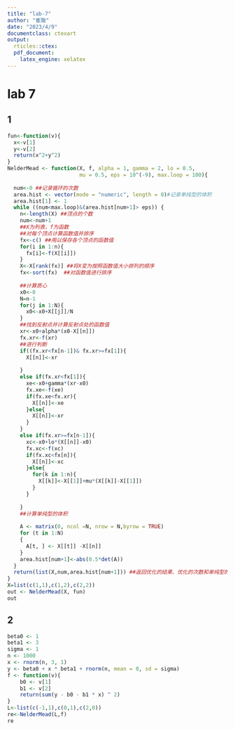 ```yaml
---
title: "lab-7"
author: "崔璇"
date: "2023/4/9"
documentclass: ctexart
output: 
  rticles::ctex:
  pdf_document: 
    latex_engine: xelatex
---
```


# lab 7

## 1

```r
fun<-function(v){
  x<-v[1]
  y<-v[2]
  return(x^2+y^2)
}
NelderMead <- function(X, f, alpha = 1, gamma = 2, lo = 0.5, 
                       mu = 0.5, eps = 10^(-9), max.loop = 100){
  
  num<-0 ##记录循环的次数
  area.hist <- vector(mode = "numeric", length = 0)#记录单纯型的体积
  area.hist[1] <- 1 
  while ((num<max.loop)&(area.hist[num+1]> eps)) {
    n<-length(X) ##顶点的个数
    num<-num+1
    ##X为列表，f为函数
    ##对每个顶点计算函数值并排序
    fx<-c() ##用以保存各个顶点的函数值
    for(i in 1:n){
      fx[i]<-f(X[[i]])
    }
    X<-X[rank(fx)] ##将X变为按照函数值大小排列的顺序
    fx<-sort(fx)  ##对函数值进行排序
    
    ##计算质心
    x0<-0
    N=n-1
    for(j in 1:N){
      x0<-x0+X[[j]]/N
    }
    ##找到反射点并计算反射点处的函数值
    xr<-x0+alpha*(x0-X[[n]])
    fx.xr<-f(xr)
    ##进行判断
    if((fx.xr<fx[n-1])& fx.xr>=fx[1]){
      X[[n]]<-xr
      
    }
    else if(fx.xr<fx[1]){
      xe<-x0+gamma*(xr-x0)
      fx.xe<-f(xe)
      if(fx.xe<fx.xr){
        X[[n]]<-xe
      }else{
        X[[n]]<-xr
      }
    }
    else if(fx.xr>=fx[n-1]){
      xc<-x0+lo*(X[[n]]-x0)
      fx.xc<-f(xc)
      if(fx.xc<fx[n]){
        X[[n]]<-xc
      }else{
        for(k in 1:n){
          X[[k]]<-X[[1]]+mu*(X[[k]]-X[[1]])
        }
      }
      
    }
    ##计算单纯型的体积
    
    A <- matrix(0, ncol =N, nrow = N,byrow = TRUE)
    for (t in 1:N) 
    {
      A[t, ] <- X[[t]] -X[[n]]
    }
    area.hist[num+1]<-abs(0.5*det(A))
  }
  return(list(X,num,area.hist[num+1])) ##返回优化的结果、优化的次数和单纯型的体积
}
X=list(c(1,1),c(1,2),c(2,2))
out <- NelderMead(X, fun)
out


```

## 2

```r
beta0 <- 1
beta1 <- 3
sigma <- 1
n <- 1000
x <- rnorm(n, 3, 1)
y <- beta0 + x * beta1 + rnorm(n, mean = 0, sd = sigma)
f <- function(v){
    b0 <- v[1]
    b1 <- v[2]
    return(sum(y - b0 - b1 * x) ^ 2)
}
L<-list(c(-1,1),c(0,1),c(2,0))
re<-NelderMead(L,f)
re
```
